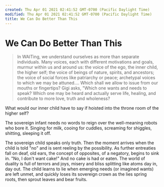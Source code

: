 ```yaml
---
created: Thu Apr 01 2021 02:41:52 GMT-0700 (Pacific Daylight Time)
modified: Thu Apr 01 2021 02:41:52 GMT-0700 (Pacific Daylight Time)
title: We Can Do Better Than This
---
```


# We Can Do Better Than This

> In WAITing, we understand ourselves as more than separate individuals. Many voices, each with different motivations and goals, murmur within us and around us: the voice of the ego, the inner child, the higher self; the voice of beings of nature, spirits, and ancestors; the voice of social forces like patriarchy or peace; archetypal voices to which we may be attuned…. Which shall we allow to issue from our mouths or fingertips? Gigi asks, "Which one wants and needs to speak? Which one may be heard and actually serve life, healing, and contribute to more love, truth and wholeness?

What would our inner child have to say if hoisted into the throne room of the higher self?

The sovereign infant needs no words to reign over the well-meaning robots who bore it. Singing for milk, cooing for cuddles, screaming for shiggles, shitting, sleeping it off.

The sovereign child speaks only truth. Then the moment arrives when the child is told "no" and is sent reeling by the possibility. As further entreaties fall on deaf, old ears, the concept of opposites, of a negatory, begins to sink in. "No, I don't want cake!" And no cake is had or eaten. The world of duality is full of terrors and joys, misery and bliss splitting like atoms day in, day out. The child learns to lie when emerging needs (or imagined wants) are left unmet, and quickly loses its sovereign crown as the lies spring roots, then sprout leaves and bear fruits.
